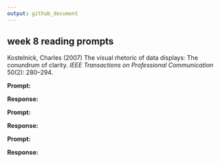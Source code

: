 ```yaml
---
output: github_document
---
```


## week 8 reading prompts  

Kostelnick, Charles (2007) The visual rhetoric of data displays: The conundrum
of clarity. *IEEE Transactions on Professional Communication* 50(2): 280--294.

**Prompt:** 

**Response:** 


**Prompt:** 

**Response:**  


**Prompt:**  

**Response:** 




